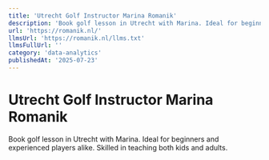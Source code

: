 ```yaml
---
title: 'Utrecht Golf Instructor Marina Romanik'
description: 'Book golf lesson in Utrecht with Marina. Ideal for beginners and experienced players alike. Skilled in teaching both kids and adults.'
url: 'https://romanik.nl/'
llmsUrl: 'https://romanik.nl/llms.txt'
llmsFullUrl: ''
category: 'data-analytics'
publishedAt: '2025-07-23'
---
```


# Utrecht Golf Instructor Marina Romanik

Book golf lesson in Utrecht with Marina. Ideal for beginners and experienced players alike. Skilled in teaching both kids and adults.
